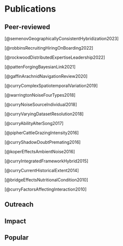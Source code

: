# Publications {.unnumbered}

## Peer-reviewed
[@semenovGeographicallyConsistentHybridization2023]

[@robbinsRecruitingHiringOnBoarding2022]

[@rockwoodDistributedExpertiseLeadership2022]

[@pattenForgingBayesianLink2021]

[@gaffinArachnidNavigationReview2020]

[@curryComplexSpatiotemporalVariation2019]

[@warringtonNoiseFourTypes2018]

[@curryNoiseSourceIndividual2018]

[@curryVaryingDatasetResolution2018]

[@curryAbilityAlterSong2017]

[@pipherCattleGrazingIntensity2016]

[@curryShadowDoubtPremating2016]

[@koperEffectsAmbientNoise2016]

[@curryIntegratedFrameworkHybrid2015]

[@curryCurrentHistoricalExtent2014]

[@bridgeEffectsNutritionalCondition2010]

[@curryFactorsAffectingInteraction2010]



## Outreach

## Impact

## Popular